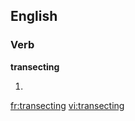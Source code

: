 
==English==

===Verb===
'''transecting'''

# {{present participle of|transect}}

[[fr:transecting]]
[[vi:transecting]]